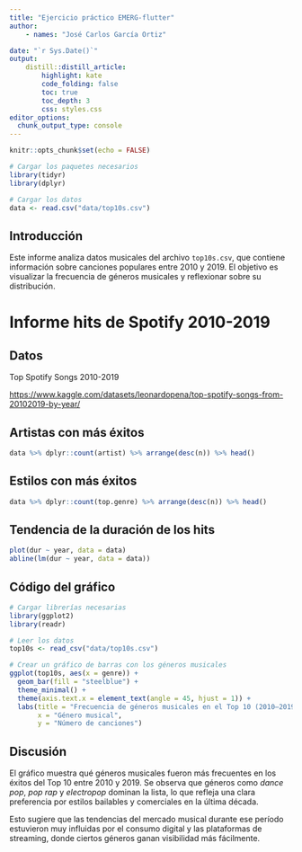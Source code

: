 ---
title: "Ejercicio práctico EMERG-flutter"
author:
    - names: "José Carlos García Ortiz"

date: "`r Sys.Date()`" 
output: 
    distill::distill_article:
        highlight: kate
        code_folding: false  
        toc: true     
        toc_depth: 3
        css: styles.css         
editor_options: 
  chunk_output_type: console
---

```{r setup, include = FALSE}

knitr::opts_chunk$set(echo = FALSE)

# Cargar los paquetes necesarios
library(tidyr)
library(dplyr)

# Cargar los datos
data <- read.csv("data/top10s.csv")

```

## Introducción

Este informe analiza datos musicales del archivo `top10s.csv`, que contiene información sobre canciones populares entre 2010 y 2019. El objetivo es visualizar la frecuencia de géneros musicales y reflexionar sobre su distribución.

# Informe hits de Spotify 2010-2019

## Datos

Top Spotify Songs 2010-2019

<https://www.kaggle.com/datasets/leonardopena/top-spotify-songs-from-20102019-by-year/>

## Artistas con más éxitos

```{r top_artists}

data %>% dplyr::count(artist) %>% arrange(desc(n)) %>% head()

```

## Estilos con más éxitos

```{r top_genres}

data %>% dplyr::count(top.genre) %>% arrange(desc(n)) %>% head()

```

## Tendencia de la duración de los hits

```{r duration_trend, fig.width=8, fig.height=6}

plot(dur ~ year, data = data)
abline(lm(dur ~ year, data = data))

```

## Código del gráfico

```{r, echo=TRUE}
# Cargar librerías necesarias
library(ggplot2)
library(readr)

# Leer los datos
top10s <- read_csv("data/top10s.csv")

# Crear un gráfico de barras con los géneros musicales
ggplot(top10s, aes(x = genre)) +
  geom_bar(fill = "steelblue") +
  theme_minimal() +
  theme(axis.text.x = element_text(angle = 45, hjust = 1)) +
  labs(title = "Frecuencia de géneros musicales en el Top 10 (2010–2019)",
       x = "Género musical",
       y = "Número de canciones")
```
## Discusión

El gráfico muestra qué géneros musicales fueron más frecuentes en los éxitos del Top 10 entre 2010 y 2019. Se observa que géneros como *dance pop*, *pop rap* y *electropop* dominan la lista, lo que refleja una clara preferencia por estilos bailables y comerciales en la última década.

Esto sugiere que las tendencias del mercado musical durante ese período estuvieron muy influidas por el consumo digital y las plataformas de streaming, donde ciertos géneros ganan visibilidad más fácilmente.
